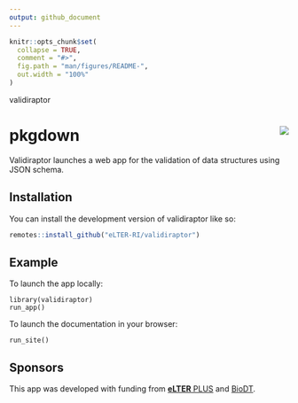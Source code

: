 ```yaml
---
output: github_document
---
```


<!-- README.md is generated from README.Rmd. Please edit that file -->

```r
knitr::opts_chunk$set(
  collapse = TRUE,
  comment = "#>",
  fig.path = "man/figures/README-",
  out.width = "100%"
)
```

validiraptor

<!-- badges: start -->
<!-- badges: end -->

# pkgdown <img src='man/figures/validiraptor.png' align='right' />

Validiraptor launches a web app for the validation of data structures using JSON schema.

## Installation

You can install the development version of validiraptor like so:

``` r
remotes::install_github("eLTER-RI/validiraptor")
```

## Example

To launch the app locally:
```
library(validiraptor)
run_app()
```

To launch the documentation in your browser:
```
run_site()
```

## Sponsors
This app was developed with funding from [**eLTER** PLUS](https://elter-ri.eu/elter-plus) and [BioDT](https://biodt.eu/).

